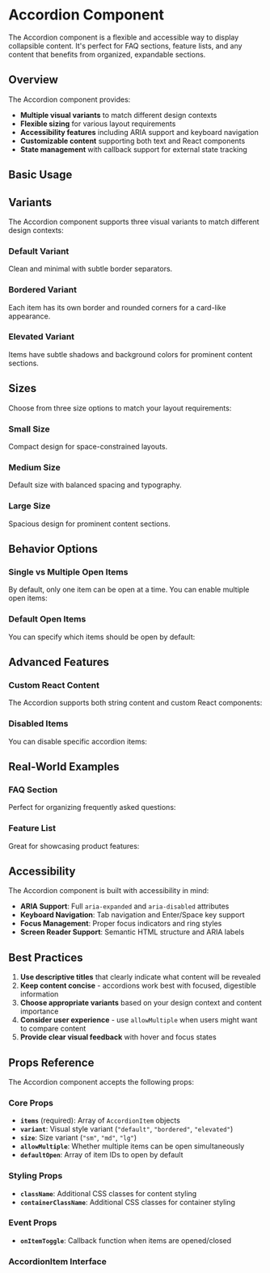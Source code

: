 

<Meta of={AccordionStories}/>

# Accordion Component

The Accordion component is a flexible and accessible way to display collapsible content. It's perfect for FAQ sections, feature lists, and any content that benefits from organized, expandable sections.

## Overview

The Accordion component provides:
- **Multiple visual variants** to match different design contexts
- **Flexible sizing** for various layout requirements
- **Accessibility features** including ARIA support and keyboard navigation
- **Customizable content** supporting both text and React components
- **State management** with callback support for external state tracking

## Basic Usage

<Canvas of={AccordionStories.Default} />

## Variants

The Accordion component supports three visual variants to match different design contexts:

### Default Variant
Clean and minimal with subtle border separators.

<Canvas of={AccordionStories.Default} />

### Bordered Variant
Each item has its own border and rounded corners for a card-like appearance.

<Canvas of={AccordionStories.Bordered} />

### Elevated Variant
Items have subtle shadows and background colors for prominent content sections.

<Canvas of={AccordionStories.Elevated} />

## Sizes

Choose from three size options to match your layout requirements:

### Small Size
Compact design for space-constrained layouts.

<Canvas of={AccordionStories.Small} />

### Medium Size
Default size with balanced spacing and typography.

<Canvas of={AccordionStories.Default} />

### Large Size
Spacious design for prominent content sections.

<Canvas of={AccordionStories.Large} />

## Behavior Options

### Single vs Multiple Open Items

By default, only one item can be open at a time. You can enable multiple open items:

<Canvas of={AccordionStories.MultipleOpen} />

### Default Open Items

You can specify which items should be open by default:

<Canvas of={AccordionStories.WithDefaultOpen} />

## Advanced Features

### Custom React Content

The Accordion supports both string content and custom React components:

<Canvas of={AccordionStories.CustomContent} />

### Disabled Items

You can disable specific accordion items:

<Canvas of={AccordionStories.WithDisabledItems} />

## Real-World Examples

### FAQ Section
Perfect for organizing frequently asked questions:

<Canvas of={AccordionStories.FAQStyle} />

### Feature List
Great for showcasing product features:

<Canvas of={AccordionStories.FeatureList} />

## Accessibility

The Accordion component is built with accessibility in mind:

- **ARIA Support**: Full `aria-expanded` and `aria-disabled` attributes
- **Keyboard Navigation**: Tab navigation and Enter/Space key support
- **Focus Management**: Proper focus indicators and ring styles
- **Screen Reader Support**: Semantic HTML structure and ARIA labels

## Best Practices

1. **Use descriptive titles** that clearly indicate what content will be revealed
2. **Keep content concise** - accordions work best with focused, digestible information
3. **Choose appropriate variants** based on your design context and content importance
4. **Consider user experience** - use `allowMultiple` when users might want to compare content
5. **Provide clear visual feedback** with hover and focus states

## Props Reference

The Accordion component accepts the following props:

### Core Props
- **`items`** (required): Array of `AccordionItem` objects
- **`variant`**: Visual style variant (`"default"`, `"bordered"`, `"elevated"`)
- **`size`**: Size variant (`"sm"`, `"md"`, `"lg"`)
- **`allowMultiple`**: Whether multiple items can be open simultaneously
- **`defaultOpen`**: Array of item IDs to open by default

### Styling Props
- **`className`**: Additional CSS classes for content styling
- **`containerClassName`**: Additional CSS classes for container styling

### Event Props
- **`onItemToggle`**: Callback function when items are opened/closed

### AccordionItem Interface
```typescript
interface AccordionItem {
  id: string;
  title: string;
  content: string | React.ReactNode;
  disabled?: boolean;
}
``` 
